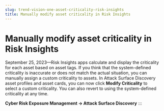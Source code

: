 ```yaml
---
slug: trend-vision-one-asset-criticality-risk-insights
title: Manually modify asset criticality in Risk Insights
---
```

# Manually modify asset criticality in Risk Insights

September 25, 2023—Risk Insights apps calculate and display the criticality for each asset based on asset tags. If you think that the system-defined criticality is inaccurate or does not match the actual situation, you can manually assign a custom criticality to assets. In Attack Surface Discovery asset profiles and asset cards, you can now click **Modify Criticality** to select a custom criticality. You can also revert to using the system-defined criticality at any time.

**Cyber Risk Exposure Management → Attack Surface Discovery**
:::
